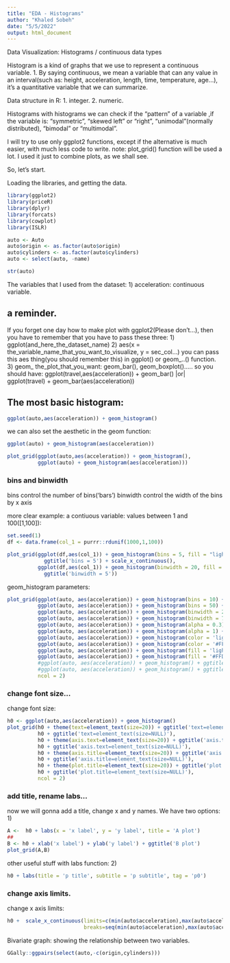 ```yaml
---
title: "EDA - Histograms"
author: "Khaled Sobeh"
date: "5/5/2022"
output: html_document
---
```


Data Visualization: Histograms / continuous data types 


Histogram is a kind of graphs that we use to represent a continuous variable.
1. By saying continuous, we mean a variable that can any value in an interval(such as: height, acceleration, length, time, temperature, age...), it's a quantitative variable that we can summarize.

Data structure in R: 
1. integer.
2. numeric.

Histograms
with histograms we can check if the "pattern" of a variable ,if the variable is: "symmetric", "skewed left" or "right", "unimodal"(normally distributed), "bimodal" or "multimodal". 


I will try to use only ggplot2 functions, except if the alternative is much easier, with much less code to write. 
note: plot_grid() function will be used a lot. I used it just to combine plots, as we shall see.

So, let's start.

Loading the libraries, and getting the data.
```r
library(ggplot2)
library(priceR)
library(dplyr)
library(forcats)
library(cowplot)
library(ISLR)
```

```r
auto <- Auto
auto$origin <- as.factor(auto$origin)
auto$cylinders <- as.factor(auto$cylinders)
auto <- select(auto, -name)
```
```r
str(auto)
```

The variables that I used from the dataset:
1) acceleration: continuous variable.

## a reminder.
If you forget one day how to make plot with ggplot2(Please don't...), then you have to remember that you have to pass these three:
1) ggplot(and_here_the_dataset_name)
2) aes(x = the_variable_name_that_you_want_to_visualize, y = sec_col...)
you can pass this aes thing(you should remember this) in ggplot() or geom_..() function.
3) geom_ the_plot_that_you_want: geom_bar(), geom_boxplot().....
so you should have:
ggplot(travel,aes(acceleration)) + geom_bar() |or| ggplot(travel) + geom_bar(aes(acceleration))




## The most basic histogram:
```r
ggplot(auto,aes(acceleration)) + geom_histogram()
```

we can also set the aesthetic in the geom function:
```r
ggplot(auto) + geom_histogram(aes(acceleration))
```

```r
plot_grid(ggplot(auto,aes(acceleration)) + geom_histogram(),
          ggplot(auto) + geom_histogram(aes(acceleration)))
```


### bins and binwidth
bins control the number of bins('bars')
binwidth control the width of the bins by x axis

more clear example: a contiuous variable: values between 1 and 100([1,100]):
```r
set.seed(1)
df <- data.frame(col_1 = purrr::rdunif(1000,1,100))
```

```r
plot_grid(ggplot(df,aes(col_1)) + geom_histogram(bins = 5, fill = "lightblue", colour = "black") +
            ggtitle('bins = 5') + scale_x_continuous(),
          ggplot(df,aes(col_1)) + geom_histogram(binwidth = 20, fill = "lightblue", colour = "black") +
            ggtitle('binwidth = 5'))
```


geom_histogram parameters:
```r

plot_grid(ggplot(auto, aes(acceleration)) + geom_histogram(bins = 10) + ggtitle("bins = 10"),
          ggplot(auto, aes(acceleration)) + geom_histogram(bins = 50) + ggtitle("bins = 50"),
          ggplot(auto, aes(acceleration)) + geom_histogram(binwidth = 2) + ggtitle("binwidth = 2"),
          ggplot(auto, aes(acceleration)) + geom_histogram(binwidth = 7) + ggtitle("binwidth = 7"),
          ggplot(auto, aes(acceleration)) + geom_histogram(alpha = 0.3) + ggtitle("alpha = 0.3"),
          ggplot(auto, aes(acceleration)) + geom_histogram(alpha = 1) + ggtitle("alpha = 1"),
          ggplot(auto, aes(acceleration)) + geom_histogram(color = 'lightblue') + ggtitle("color = 'lightblue'"),
          ggplot(auto, aes(acceleration)) + geom_histogram(color = '#FFDB6D') + ggtitle("color = #FFDB6D"),
          ggplot(auto, aes(acceleration)) + geom_histogram(fill = 'lightblue') + ggtitle("fill = 'lightblue'"),
          ggplot(auto, aes(acceleration)) + geom_histogram(fill = '#FFDB6D') + ggtitle("fill = #FFDB6D"),
          #ggplot(auto, aes(acceleration)) + geom_histogram() + ggtitle(""),
          #ggplot(auto, aes(acceleration)) + geom_histogram() + ggtitle(""),
          ncol = 2)
```


### change font size...
change font size:
```r
h0 <- ggplot(auto,aes(acceleration)) + geom_histogram()
plot_grid(h0 + theme(text=element_text(size=20)) + ggtitle('text=element_text(size=20)'),
          h0 + ggtitle('text=element_text(size=NULL)'),
          h0 + theme(axis.text=element_text(size=20)) + ggtitle('axis.text=element_text(size=20)'),
          h0 + ggtitle('axis.text=element_text(size=NULL)'),
          h0 + theme(axis.title=element_text(size=20)) + ggtitle('axis.title=element_text(size=20)'),
          h0 + ggtitle('axis.title=element_text(size=NULL)'),
          h0 + theme(plot.title=element_text(size=20)) + ggtitle('plot.title=element_text(size=20)'),
          h0 + ggtitle('plot.title=element_text(size=NULL)'),
          ncol = 2)
```


### add title, rename labs...
now we will gonna add a title, change x and y names. We have two options:
1)
```r
A <-  h0 + labs(x = 'x label', y = 'y label', title = 'A plot')
##
B <- h0 + xlab('x label') + ylab('y label') + ggtitle('B plot')
plot_grid(A,B)
```

other useful stuff with labs function:
2)
```r
h0 + labs(title = 'p title', subtitle = 'p subtitle', tag = 'p0')
```


### change axis limits.
change x axis limits:
```r
h0 +  scale_x_continuous(limits=c(min(auto$acceleration),max(auto$acceleration)), #future use: just change df$col
                         breaks=seq(min(auto$acceleration),max(auto$acceleration),1)) #you can change the by(100)
```



Bivariate graph: showing the relationship between two variables.
```r
GGally::ggpairs(select(auto,-c(origin,cylinders)))
```









